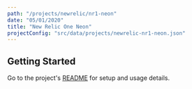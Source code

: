 ```yaml
---
path: "/projects/newrelic/nr1-neon"
date: "05/01/2020"
title: "New Relic One Neon"
projectConfig: "src/data/projects/newrelic-nr1-neon.json"
---
```


## Getting Started

Go to the project's [README](https://github.com/newrelic/nr1-neon#readme) for setup and usage details.





